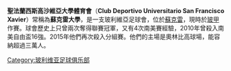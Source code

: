 {{Infobox football club
| clubname  = 蘇克雷大學<br> Universitario de Sucre
| image     = [[file:Club_Universitario_de_Sucre.png|150px]]
| fullname  = Club Deportivo Universitario<br> San Francisco Xavier
| nickname  = Los Doctos (The Doctos),<br> La U de Sucre (蘇U),<br> El equipo Estudiantil  (學生隊)
| motto     = 
| founded   = 5/4/1962，<br />名為''Medicina''
| ground    = [[奧林比高球場|奧林比高球場]]
| capacity  = 32,000
| owner     = [[University_of_Saint_Francis_Xavier|University of Saint Francis Xavier]]
| chairman  = 基斯甸·谷巴
| manager   = 巴迪維爾素
| league    = [[玻利維亞足球甲級聯賽|玻利維亞足球甲級聯賽]]
| season    = 2018
| position  = 秋季，第 13 位
| website   = 
|pattern_la1=
|pattern_b1=_udesucre15h
|pattern_ra1=
|pattern_sh1=
|pattern_so1=_redtop
|leftarm1=da0017
|body1=da0017
|rightarm1=da0017
|shorts1=da0017
|socks1=022346
|pattern_la2=|pattern_b2=_udesucre15a|pattern_so2=_whitetop
|leftarm2=022346|body2=022346|rightarm2=022346|shorts2=FFFFFF|socks2=022346
|pattern_la3=|pattern_b3=_udesucre15t|pattern_so3=_udesucre15t
|leftarm3=FFFF00|body3=FFFF00|rightarm3=FFFF00|shorts3=FFFF00|socks3=FFFF00
}}

'''聖法蘭西斯高沙維亞大學體育會'''（'''Club Deportivo Universitario San Francisco Xavier'''）常稱為'''蘇克雷大學'''，是一支玻利維亞足球會，位於[[蘇克雷|蘇克雷]]，現時於[[玻甲|玻甲]]作賽。球會歷史上只曾兩次奪得聯賽冠軍，又有4次南美賽經驗，2010年曾殺入南美自由盃16強。2015年他們再次殺入分組賽。他們的主場是奧林比高球場，能容納超過三萬人。

{{fc-stub}}

[[Category:玻利维亚足球俱乐部|Category:玻利维亚足球俱乐部]]